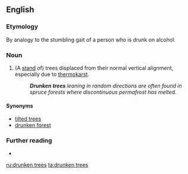 ==English==

===Etymology===
By analogy to the stumbling gait of a person who is drunk on alcohol.

===Noun===
{{en-plural noun|head=[[drunken]] [[tree]]s}}

# {{lb|en|forestry}} (A [[stand#Noun|stand]] of) trees displaced from their normal vertical alignment, especially due to [[thermokarst]].
#: '''''Drunken trees''' leaning in random directions are often found in spruce forests where discontinuous permafrost has melted.''

====Synonyms====
* [[tilted trees]]
* [[drunken forest]]

===Further reading===
* {{pedialite}}

[[ru:drunken trees]]
[[ta:drunken trees]]